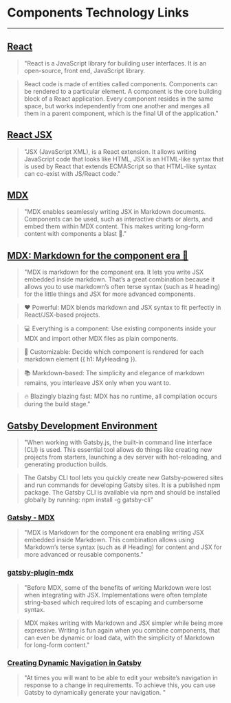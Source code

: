 # Components Technology Links

***

## [React](https://reactjs.org)
>  "React is a JavaScript library for building user interfaces. It is an open-source, front end, JavaScript library.

>  React code is made of entities called components. Components can be rendered to a particular element. A component is the core building block of a React application. Every component resides in the same space, but works independently from one another and merges all them in a parent component, which is the final UI of the application."

## [React JSX](https://reactjs.org)
>  "JSX (JavaScript XML), is a React extension. It allows writing JavaScript code that looks like HTML, JSX is an HTML-like syntax that is used by React that extends ECMAScript so that HTML-like syntax can co-exist with JS/React code."

## [MDX](https://mdxjs.com)
>  "MDX enables seamlessly writing JSX in Markdown documents. Components can be used, such as interactive charts or alerts, and embed them within MDX content. This makes writing long-form content with components a blast 🚀."

## [MDX: Markdown for the component era 🚀](https://github.com/mdx-js/mdx/blob/main/readme.md)
>  "MDX is markdown for the component era. It lets you write JSX embedded inside markdown. That’s a great combination because it allows you to use markdown’s often terse syntax (such as # heading) for the little things and JSX for more advanced components.

>  ❤️ Powerful: MDX blends markdown and JSX syntax to fit perfectly in React/JSX-based projects.

>  💻 Everything is a component: Use existing components inside your MDX and import other MDX files as plain components.

>  🔧 Customizable: Decide which component is rendered for each markdown element ({ h1: MyHeading }).

>  📚 Markdown-based: The simplicity and elegance of markdown remains, you interleave JSX only when you want to.

>  🔥 Blazingly blazing fast: MDX has no runtime, all compilation occurs during the build stage."

## [Gatsby Development Environment](https://www.gatsbyjs.com/docs/tutorial/part-zero)
> "When working with Gatsby.js, the built-in command line interface (CLI) is used. This essential tool allows do things like creating new projects from starters, launching a dev server with hot-reloading, and generating production builds.

> The Gatsby CLI tool lets you quickly create new Gatsby-powered sites and run commands for developing Gatsby sites. It is a published npm package. The Gatsby CLI is available via npm and should be installed globally by running: npm install -g gatsby-cli"

### [Gatsby - MDX](https://www.gatsbyjs.com/docs/tutorial/part-zero)
> "MDX is Markdown for the component era enabling writing JSX embedded inside Markdown. This combination allows using Markdown’s terse syntax (such as # Heading) for content and JSX for more advanced or reusable components."

### [gatsby-plugin-mdx](https://www.gatsbyjs.com/plugins/gatsby-plugin-mdx)
 > "Before MDX, some of the benefits of writing Markdown were lost when integrating with JSX. Implementations were often template string-based which required lots of escaping and cumbersome syntax.

> MDX makes writing with Markdown and JSX simpler while being more expressive. Writing is fun again when you combine components, that can even be dynamic or load data, with the simplicity of Markdown for long-form content."

### [Creating Dynamic Navigation in Gatsby](https://www.gatsbyjs.com/docs/creating-dynamic-navigation/#reach-skip-nav)
> "At times you will want to be able to edit your website’s navigation in response to a change in requirements. To achieve this, you can use Gatsby to dynamically generate your navigation. "
